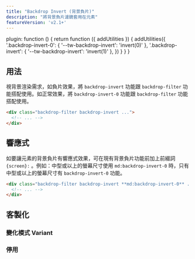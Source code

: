 ```yaml
---
title: "Backdrop Invert (背景負片)"
description: "將背景負片濾鏡套用在元素"
featureVersion: 'v2.1+'
---
```



  plugin: function () {
    return function ({ addUtilities }) {
      addUtilities({
        '.backdrop-invert-0': { '--tw-backdrop-invert': 'invert(0)' },
        '.backdrop-invert': { '--tw-backdrop-invert': 'invert(1)' },
      })
    }
  }
}

## 用法

<!-- Use the `backdrop-invert` and `backdrop-invert-0` utilities alongside the `backdrop-filter` utility to whether an element should be rendered with inverted backdrop colors or normally. -->
視背景渲染需求，如負片效果，將 `backdrop-invert` 功能跟 `backdrop-filter` 功能搭配使用。如正常效果，將 `backdrop-invert-0` 功能跟 `backdrop-filter` 功能搭配使用。

```html
<div class="backdrop-filter backdrop-invert ...">
  <!-- ... -->
</div>
```

## 響應式

<!-- To control an element's backdrop invert filter at a specific breakpoint, add a `{screen}:` prefix to any existing backdrop invert utility. For example, use `md:backdrop-invert-0` to apply the `backdrop-invert-0` utility at only medium screen sizes and above. -->
如要讓元素的背景負片有響應式效果，可在現有背景負片功能前加上前綴詞 `{screen}:` 。例如：中型或以上的螢幕尺寸使用 `md:backdrop-invert-0` 時，只有中型或以上的螢幕尺寸有 `backdrop-invert-0` 功能。

```html
<div class="backdrop-filter backdrop-invert **md:backdrop-invert-0** ...">
  <!-- ... -->
</div>
```

<Responsive />

## 客製化

### 變化模式 Variant

<Variants plugin="backdropInvert" name="backdrop invert" />

### 停用

<Disabling plugin="backdropInvert" name="backdrop invert" />
